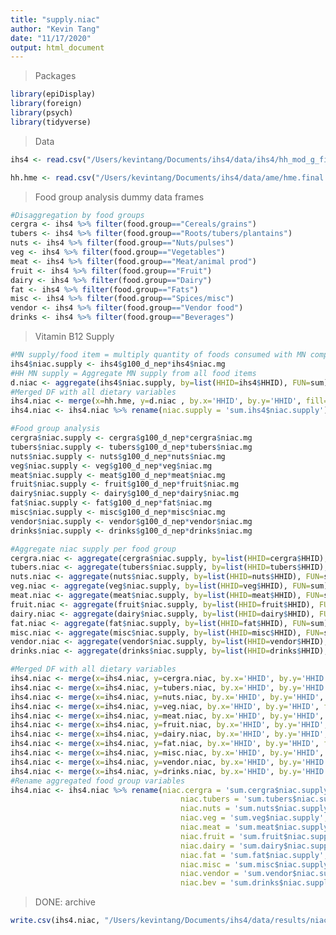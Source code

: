 ```yaml
---
title: "supply.niac"
author: "Kevin Tang"
date: "11/17/2020"
output: html_document
---
```

> Packages

```r
library(epiDisplay)
library(foreign)
library(psych)
library(tidyverse)
```

>Data

```r
ihs4 <- read.csv("/Users/kevintang/Documents/ihs4/data/ihs4/hh_mod_g_final.csv")

hh.hme <- read.csv("/Users/kevintang/Documents/ihs4/data/ame/hme.final.csv")

```


>Food group analysis dummy data frames

```r
#Disaggregation by food groups
cergra <- ihs4 %>% filter(food.group=="Cereals/grains")
tubers <- ihs4 %>% filter(food.group=="Roots/tubers/plantains")
nuts <- ihs4 %>% filter(food.group=="Nuts/pulses")
veg <- ihs4 %>% filter(food.group=="Vegetables")
meat <- ihs4 %>% filter(food.group=="Meat/animal prod")
fruit <- ihs4 %>% filter(food.group=="Fruit")
dairy <- ihs4 %>% filter(food.group=="Dairy")
fat <- ihs4 %>% filter(food.group=="Fats")
misc <- ihs4 %>% filter(food.group=="Spices/misc")
vendor <- ihs4 %>% filter(food.group=="Vendor food")
drinks <- ihs4 %>% filter(food.group=="Beverages")
```

>Vitamin B12 Supply

```r
#MN supply/food item = multiply quantity of foods consumed with MN composition of food
ihs4$niac.supply <- ihs4$g100_d_nep*ihs4$niac.mg
#HH MN supply = Aggregate MN supply from all food items 
d.niac <- aggregate(ihs4$niac.supply, by=list(HHID=ihs4$HHID), FUN=sum)
#Merged DF with all dietary variables
ihs4.niac <- merge(x=hh.hme, y=d.niac , by.x='HHID', by.y='HHID', fill=-9999, all.x = TRUE)
ihs4.niac <- ihs4.niac %>% rename(niac.supply = 'sum.ihs4$niac.supply')

#Food group analysis
cergra$niac.supply <- cergra$g100_d_nep*cergra$niac.mg
tubers$niac.supply <- tubers$g100_d_nep*tubers$niac.mg
nuts$niac.supply <- nuts$g100_d_nep*nuts$niac.mg
veg$niac.supply <- veg$g100_d_nep*veg$niac.mg
meat$niac.supply <- meat$g100_d_nep*meat$niac.mg
fruit$niac.supply <- fruit$g100_d_nep*fruit$niac.mg
dairy$niac.supply <- dairy$g100_d_nep*dairy$niac.mg
fat$niac.supply <- fat$g100_d_nep*fat$niac.mg
misc$niac.supply <- misc$g100_d_nep*misc$niac.mg
vendor$niac.supply <- vendor$g100_d_nep*vendor$niac.mg
drinks$niac.supply <- drinks$g100_d_nep*drinks$niac.mg

#Aggregate niac supply per food group
cergra.niac <- aggregate(cergra$niac.supply, by=list(HHID=cergra$HHID), FUN=sum)
tubers.niac <- aggregate(tubers$niac.supply, by=list(HHID=tubers$HHID), FUN=sum)
nuts.niac <- aggregate(nuts$niac.supply, by=list(HHID=nuts$HHID), FUN=sum)
veg.niac <- aggregate(veg$niac.supply, by=list(HHID=veg$HHID), FUN=sum)
meat.niac <- aggregate(meat$niac.supply, by=list(HHID=meat$HHID), FUN=sum)
fruit.niac <- aggregate(fruit$niac.supply, by=list(HHID=fruit$HHID), FUN=sum)
dairy.niac <- aggregate(dairy$niac.supply, by=list(HHID=dairy$HHID), FUN=sum)
fat.niac <- aggregate(fat$niac.supply, by=list(HHID=fat$HHID), FUN=sum)
misc.niac <- aggregate(misc$niac.supply, by=list(HHID=misc$HHID), FUN=sum)
vendor.niac <- aggregate(vendor$niac.supply, by=list(HHID=vendor$HHID), FUN=sum)
drinks.niac <- aggregate(drinks$niac.supply, by=list(HHID=drinks$HHID), FUN=sum)

#Merged DF with all dietary variables
ihs4.niac <- merge(x=ihs4.niac, y=cergra.niac, by.x='HHID', by.y='HHID', fill=-9999, all.x = TRUE)
ihs4.niac <- merge(x=ihs4.niac, y=tubers.niac, by.x='HHID', by.y='HHID', fill=-9999, all.x = TRUE)
ihs4.niac <- merge(x=ihs4.niac, y=nuts.niac, by.x='HHID', by.y='HHID', fill=-9999, all.x = TRUE)
ihs4.niac <- merge(x=ihs4.niac, y=veg.niac, by.x='HHID', by.y='HHID', fill=-9999, all.x = TRUE)
ihs4.niac <- merge(x=ihs4.niac, y=meat.niac, by.x='HHID', by.y='HHID', fill=-9999, all.x = TRUE)
ihs4.niac <- merge(x=ihs4.niac, y=fruit.niac, by.x='HHID', by.y='HHID', fill=-9999, all.x = TRUE)
ihs4.niac <- merge(x=ihs4.niac, y=dairy.niac, by.x='HHID', by.y='HHID', fill=-9999, all.x = TRUE)
ihs4.niac <- merge(x=ihs4.niac, y=fat.niac, by.x='HHID', by.y='HHID', fill=-9999, all.x = TRUE)
ihs4.niac <- merge(x=ihs4.niac, y=misc.niac, by.x='HHID', by.y='HHID', fill=-9999, all.x = TRUE)
ihs4.niac <- merge(x=ihs4.niac, y=vendor.niac, by.x='HHID', by.y='HHID', fill=-9999, all.x = TRUE)
ihs4.niac <- merge(x=ihs4.niac, y=drinks.niac, by.x='HHID', by.y='HHID', fill=-9999, all.x = TRUE)
#Rename aggregated food group variables
ihs4.niac <- ihs4.niac %>% rename(niac.cergra = 'sum.cergra$niac.supply',
                                      niac.tubers = 'sum.tubers$niac.supply',
                                      niac.nuts = 'sum.nuts$niac.supply',
                                      niac.veg = 'sum.veg$niac.supply',
                                      niac.meat = 'sum.meat$niac.supply',
                                      niac.fruit = 'sum.fruit$niac.supply',
                                      niac.dairy = 'sum.dairy$niac.supply',
                                      niac.fat = 'sum.fat$niac.supply',
                                      niac.misc = 'sum.misc$niac.supply',
                                      niac.vendor = 'sum.vendor$niac.supply',
                                      niac.bev = 'sum.drinks$niac.supply')

```

> DONE: archive

```r
write.csv(ihs4.niac, "/Users/kevintang/Documents/ihs4/data/results/niac.csv")
```